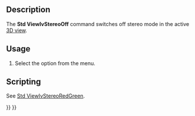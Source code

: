 <languages/>
<translate>

<!--T:1-->
{{Docnav
|[[Std_ViewIvStereoInterleavedColumns|ViewIvStereoInterleavedColumns]]
|[[Std_ViewIvIssueCamPos|ViewIvIssueCamPos]]
|[[Std_View_Menu|Std View Menu]]
|IconL=Std_ViewIvStereoInterleavedColumns.svg
|IconR=Std_ViewIvIssueCamPos.svg
|IconC=Freecad.svg
}}

<!--T:2-->
{{GuiCommand
|Name=Std ViewIvStereoOff
|MenuLocation=View → Stereo → Stereo Off
|Workbenches=All
|SeeAlso=[[Std_ViewIvStereoRedGreen|Std ViewIvStereoRedGreen]], [[Std_ViewIvStereoQuadBuff|Std ViewIvStereoQuadBuff]], [[Std_ViewIvStereoInterleavedRows|Std ViewIvStereoInterleavedRows]], [[Std_ViewIvStereoInterleavedColumns|Std ViewIvStereoInterleavedColumns]]
}}

==Description== <!--T:3-->

<!--T:4-->
The '''Std ViewIvStereoOff''' command switches off stereo mode in the active [[3D_view|3D view]].

==Usage== <!--T:5-->

<!--T:6-->
# Select the {{MenuCommand|View → Stereo → [[Image:Std_ViewIvStereoOff.svg|16px]] Stereo Off}} option from the menu.

==Scripting== <!--T:7-->

<!--T:11-->
See [[Std_ViewIvStereoRedGreen#Scripting|Std ViewIvStereoRedGreen]].


<!--T:10-->
{{Docnav
|[[Std_ViewIvStereoInterleavedColumns|ViewIvStereoInterleavedColumns]]
|[[Std_ViewIvIssueCamPos|ViewIvIssueCamPos]]
|[[Std_View_Menu|Std View Menu]]
|IconL=Std_ViewIvStereoInterleavedColumns.svg
|IconR=Std_ViewIvIssueCamPos.svg
|IconC=Freecad.svg
}}

</translate>
{{Std_Base_navi{{#translation:}}}}
{{Userdocnavi{{#translation:}}}}